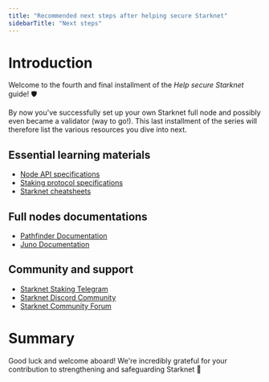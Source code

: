 ```yaml
---
title: "Recommended next steps after helping secure Starknet"
sidebarTitle: "Next steps"
---
```


# Introduction

Welcome to the fourth and final installment of the *Help secure Starknet* guide! 🛡️

By now you've successfully set up your own Starknet full node and possibly even became a validator (way to go!).
This last installment of the series will therefore list the various resources you dive into next.

## Essential learning materials
* [Node API specifications](https://github.com/starkware-libs/starknet-specs/blob/master/api/starknet_api_openrpc.json)
* [Staking protocol specifications](/learn/protocol/staking)
* [Starknet cheatsheets](/learn/cheatsheets/chain-info)

## Full nodes documentations
* [Pathfinder Documentation](https://equilibrium.co/projects/pathfinder)
* [Juno Documentation](https://www.nethermind.io/juno)

## Community and support
* [Starknet Staking Telegram](https://t.me/+CLZl_F_Nj2RlNjU0)
* [Starknet Discord Community](https://discord.gg/starknet-community)
* [Starknet Community Forum](https://community.starknet.io/)

# Summary

Good luck and welcome aboard! We're incredibly grateful for your contribution to strengthening and safeguarding Starknet 💪